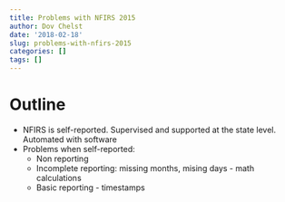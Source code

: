 ```yaml
---
title: Problems with NFIRS 2015
author: Dov Chelst
date: '2018-02-18'
slug: problems-with-nfirs-2015
categories: []
tags: []
---
```


# Outline  
- NFIRS is self-reported. Supervised and supported at the state level. Automated with software
- Problems when self-reported:
  - Non reporting
  - Incomplete reporting: missing months, mising days - math calculations
  - Basic reporting - timestamps